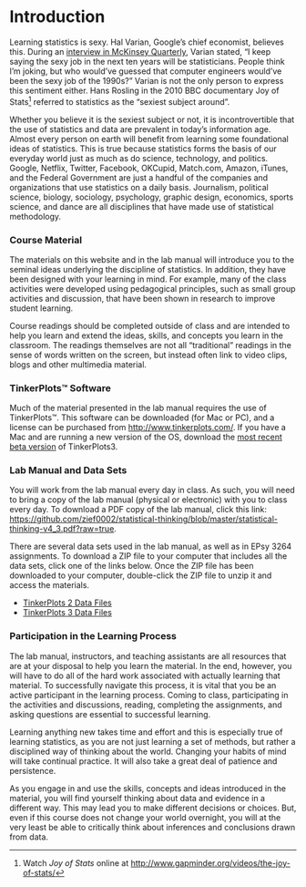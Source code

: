 # Introduction {-}

Learning statistics is sexy. Hal Varian, Google's chief economist, believes this. During an [interview in McKinsey Quarterly](http://www.mckinsey.com/industries/high-tech/our-insights/hal-varian-on-how-the-web-challenges-managers), Varian stated, "I keep saying the sexy job in the next ten years will be statisticians. People think I'm joking, but who would've guessed that computer engineers would've been the sexy job of the 1990s?" Varian is not the only person to express this sentiment either. Hans Rosling in the 2010 BBC documentary Joy of Stats^[Watch *Joy of Stats* online at [http://www.gapminder.org/videos/the-joy-of-stats/](http://www.gapminder.org/videos/the-joy-of-stats/)] referred to statistics as the "sexiest subject around".

Whether you believe it is the sexiest subject or not, it is incontrovertible that the use of statistics and data are prevalent in today's information age. Almost every person on earth will benefit from learning some foundational ideas of statistics. This is true because statistics forms the basis of our everyday world just as much as do science, technology, and politics. Google, Netflix, Twitter, Facebook, OKCupid, Match.com, Amazon, iTunes, and the Federal Government are just a handful of the companies and organizations that use statistics on a daily basis. Journalism, political science, biology, sociology, psychology, graphic design, economics, sports science, and dance are all disciplines that have made use of statistical methodology.

### Course Material {-}

The materials on this website and in the lab manual will introduce you to the seminal ideas underlying the discipline of statistics. In addition, they have been designed with your learning in mind. For example, many of the class activities were developed using pedagogical principles, such as small group activities and discussion, that have been shown in research to improve student learning. 

Course readings should be completed outside of class and are intended to help you learn and extend the ideas, skills, and concepts you learn in the classroom. The readings themselves are not all "traditional" readings in the sense of words written on the screen, but instead often link to video clips, blogs and other multimedia material. 


### TinkerPlots&trade; Software {-}

Much of the material presented in the lab manual requires the use of TinkerPlots&trade;. This software can be downloaded (for Mac or PC), and a license can be purchased from [http://www.tinkerplots.com/](http://www.tinkerplots.com/). If you have a Mac and are running a new version of the OS, download the [most recent beta version](ttp://www.tinkerplots.com/beta) of TinkerPlots3.


### Lab Manual and Data Sets {-}

You will work from the lab manual every day in class. As such, you will need to bring a copy of the lab manual (physical or electronic) with you to class every day. To download a PDF copy of the lab manual, click this link: [https://github.com/zief0002/statistical-thinking/blob/master/statistical-thinking-v4_3.pdf?raw=true](https://github.com/zief0002/statistical-thinking/blob/master/statistical-thinking-v4_3.pdf?raw=true).

There are several data sets used in the lab manual, as well as in EPsy 3264 assignments. To download a ZIP file to your computer that includes all the data sets, click one of the links below. Once the ZIP file has been downloaded to your computer, double-click the ZIP file to unzip it and access the materials.

- [TinkerPlots 2 Data Files](https://github.com/zief0002/statistical-thinking/blob/master/tp2-data.zip?raw=true)
- [TinkerPlots 3 Data Files](https://github.com/zief0002/statistical-thinking/blob/master/tp3-data.zip?raw=true)



### Participation in the Learning Process {-}

The lab manual, instructors, and teaching assistants are all resources that are at your disposal to help you learn the material. In the end, however, you will have to do all of the hard work associated with actually learning that material. To successfully navigate this process, it is vital that you be an active participant in the learning process. Coming to class, participating in the activities and discussions, reading, completing the assignments, and asking questions are essential to successful learning.

Learning anything new takes time and effort and this is especially true of learning statistics, as you are not just learning a set of methods, but rather a disciplined way of thinking about the world. Changing your habits of mind will take continual practice. It will also take a great deal of patience and persistence. 

As you engage in and use the skills, concepts and ideas introduced in the material, you will find yourself thinking about data and evidence in a different way. This may lead you to make different decisions or choices. But, even if this course does not change your world overnight, you will at the very least be able to critically think about inferences and conclusions drawn from data.
